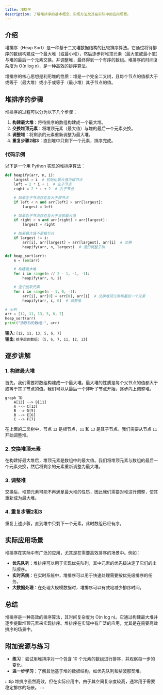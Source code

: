 ```yaml
---
title: 堆排序
description: 了解堆排序的基本概念、实现方法及其在实际中的应用场景。
---
```


## 介绍

堆排序（Heap Sort）是一种基于二叉堆数据结构的比较排序算法。它通过将待排序的数组构建成一个最大堆（或最小堆），然后逐步将堆顶元素（最大值或最小值）与堆的最后一个元素交换，并调整堆，最终得到一个有序的数组。堆排序的时间复杂度为 O(n log n)，是一种高效的排序算法。

堆排序的核心思想是利用堆的性质：堆是一个完全二叉树，且每个节点的值都大于或等于（最大堆）或小于或等于（最小堆）其子节点的值。

## 堆排序的步骤

堆排序的过程可以分为以下几个步骤：

1. **构建最大堆**：将待排序的数组构建成一个最大堆。
2. **交换堆顶元素**：将堆顶元素（最大值）与堆的最后一个元素交换。
3. **调整堆**：将剩余的元素重新调整为最大堆。
4. **重复步骤2和3**：直到堆中只剩下一个元素，排序完成。

### 代码示例

以下是一个用 Python 实现的堆排序算法：

```python
def heapify(arr, n, i):
    largest = i  # 初始化最大值为根节点
    left = 2 * i + 1  # 左子节点
    right = 2 * i + 2  # 右子节点

    # 如果左子节点存在且大于根节点
    if left < n and arr[left] > arr[largest]:
        largest = left

    # 如果右子节点存在且大于当前最大值
    if right < n and arr[right] > arr[largest]:
        largest = right

    # 如果最大值不是根节点
    if largest != i:
        arr[i], arr[largest] = arr[largest], arr[i]  # 交换
        heapify(arr, n, largest)  # 递归调整子树

def heap_sort(arr):
    n = len(arr)

    # 构建最大堆
    for i in range(n // 2 - 1, -1, -1):
        heapify(arr, n, i)

    # 逐个提取元素
    for i in range(n - 1, 0, -1):
        arr[i], arr[0] = arr[0], arr[i]  # 交换堆顶元素和最后一个元素
        heapify(arr, i, 0)  # 调整堆

# 示例
arr = [12, 11, 13, 5, 6, 7]
heap_sort(arr)
print("排序后的数组:", arr)
```

**输入**: `[12, 11, 13, 5, 6, 7]`  
**输出**: `排序后的数组: [5, 6, 7, 11, 12, 13]`

## 逐步讲解

### 1. 构建最大堆

首先，我们需要将数组构建成一个最大堆。最大堆的性质是每个父节点的值都大于或等于其子节点的值。我们可以从最后一个非叶子节点开始，逐步向上调整堆。

```mermaid
graph TD
    A[12] --> B[11]
    A --> C[13]
    B --> D[5]
    B --> E[6]
    C --> F[7]
```

在上面的二叉树中，节点 `12` 是根节点，`11` 和 `13` 是其子节点。我们需要从节点 `11` 开始调整堆。

### 2. 交换堆顶元素

在构建好最大堆后，堆顶元素是数组中的最大值。我们将堆顶元素与数组的最后一个元素交换，然后将剩余的元素重新调整为最大堆。

### 3. 调整堆

交换后，堆顶元素可能不再满足最大堆的性质，因此我们需要对堆进行调整，使其重新成为最大堆。

### 4. 重复步骤2和3

重复上述步骤，直到堆中只剩下一个元素，此时数组已经有序。

## 实际应用场景

堆排序在实际中有广泛的应用，尤其是在需要高效排序的场景中。例如：

- **优先队列**：堆排序可以用于实现优先队列，其中元素的优先级决定了它们的出队顺序。
- **实时系统**：在实时系统中，堆排序可以用于快速处理需要按优先级排序的任务。
- **大数据处理**：在处理大规模数据时，堆排序可以有效地减少排序时间。

## 总结

堆排序是一种高效的排序算法，其时间复杂度为 O(n log n)。它通过构建最大堆并逐步提取堆顶元素来实现排序。堆排序在实际中有广泛的应用，尤其是在需要高效排序的场景中。

## 附加资源与练习

- **练习**：尝试用堆排序对一个包含 10 个元素的数组进行排序，并观察每一步的变化。
- **进一步学习**：了解其他基于堆的数据结构，如优先队列和斐波那契堆。

:::tip
堆排序虽然高效，但在实际应用中，由于其空间复杂度较高，通常用于需要稳定排序的场景。
:::